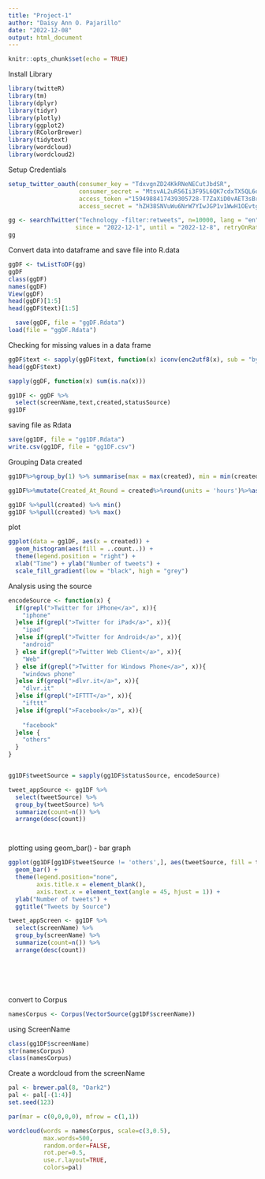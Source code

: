 ---
title: "Project-1"
author: "Daisy Ann O. Pajarillo"
date: "2022-12-08"
output: html_document
---

```{r setup, include=FALSE}
knitr::opts_chunk$set(echo = TRUE)
```

Install Library
```{r, vector = TRUE}
library(twitteR)
library(tm)
library(dplyr)
library(tidyr)
library(plotly)
library(ggplot2)
library(RColorBrewer)
library(tidytext)
library(wordcloud)
library(wordcloud2)

```

Setup Credentials
```{r, vector = TRUE}
setup_twitter_oauth(consumer_key = "TdxvgnZD24KkRNeNECutJbdSR",
                    consumer_secret = "MtsvAL2uR56Ii3F95L6QK7cdxTX5QL6o5Pnyqnq5W4VdsCREhC",
                    access_token ="1594988417439305728-T7ZaXiD0vAET3sBrfQlMJUMeJ4blo1",
                    access_secret = "hZH38SNVuWu6NrW7YIwJGP1v1WwH1OEvtgihiaJgxPhRh")
```



```{r, vector = TRUE}
gg <- searchTwitter("Technology -filter:retweets", n=10000, lang = "en",
                   since = "2022-12-1", until = "2022-12-8", retryOnRateLimit = 120)
gg

```


Convert data into dataframe and save file into R.data

```{r, vector = TRUE}
ggDF <- twListToDF(gg)
ggDF
class(ggDF)
names(ggDF)
View(ggDF)
head(ggDF)[1:5]
head(ggDF$text)[1:5]

  save(ggDF, file = "ggDF.Rdata")
load(file = "ggDF.Rdata")
```


Checking for missing values in a data frame
```{r, vector = TRUE}
ggDF$text <- sapply(ggDF$text, function(x) iconv(enc2utf8(x), sub = "byte"))
head(ggDF$text)

sapply(ggDF, function(x) sum(is.na(x)))
```

```{r, vector = TRUE}
gg1DF <- ggDF %>%
  select(screenName,text,created,statusSource)
gg1DF
```
saving file as Rdata
```{r, vector = TRUE}
save(gg1DF, file = "gg1DF.Rdata")
write.csv(gg1DF, file = "gg1DF.csv")
```

Grouping Data created
```{r, vector = TRUE}
gg1DF%>%group_by(1) %>% summarise(max = max(created), min = min(created))

gg1DF%>%mutate(Created_At_Round = created%>%round(units = 'hours')%>%as.POSIXct())

gg1DF %>%pull(created) %>% min()
gg1DF %>%pull(created) %>% max()
```


plot
```{r, vector = TRUE}
ggplot(data = gg1DF, aes(x = created)) +
  geom_histogram(aes(fill = ..count..)) +
  theme(legend.position = "right") +
  xlab("Time") + ylab("Number of tweets") + 
  scale_fill_gradient(low = "black", high = "grey")

```


Analysis using the source
```{r, vector = TRUE}

encodeSource <- function(x) {
  if(grepl(">Twitter for iPhone</a>", x)){
    "iphone"
  }else if(grepl(">Twitter for iPad</a>", x)){
    "ipad"
  }else if(grepl(">Twitter for Android</a>", x)){
    "android"
  } else if(grepl(">Twitter Web Client</a>", x)){
    "Web"
  } else if(grepl(">Twitter for Windows Phone</a>", x)){
    "windows phone"
  }else if(grepl(">dlvr.it</a>", x)){
    "dlvr.it"
  }else if(grepl(">IFTTT</a>", x)){
    "ifttt"
  }else if(grepl(">Facebook</a>", x)){ 
    
    "facebook"
  }else {
    "others"
  }
}


gg1DF$tweetSource = sapply(gg1DF$statusSource, encodeSource)

tweet_appSource <- gg1DF %>% 
  select(tweetSource) %>%
  group_by(tweetSource) %>%
  summarize(count=n()) %>%
  arrange(desc(count)) 




```



plotting using geom_bar() - bar graph
```{r,vector = TRUE}

ggplot(gg1DF[gg1DF$tweetSource != 'others',], aes(tweetSource, fill = tweetSource)) +
  geom_bar() +
  theme(legend.position="none",
        axis.title.x = element_blank(),
        axis.text.x = element_text(angle = 45, hjust = 1)) +
  ylab("Number of tweets") +
  ggtitle("Tweets by Source")

```


```{r, vector = TRUE}
tweet_appScreen <- gg1DF %>%
  select(screenName) %>%
  group_by(screenName) %>%
  summarize(count=n()) %>%
  arrange(desc(count)) 







```



convert to Corpus
```{r, vector = TRUE}

namesCorpus <- Corpus(VectorSource(gg1DF$screenName))  


```


using ScreenName
```{r, vector = TRUE}

class(gg1DF$screenName)
str(namesCorpus)
class(namesCorpus)
```


Create a wordcloud from the screenName
```{r, vector = TRUE}

pal <- brewer.pal(8, "Dark2")
pal <- pal[-(1:4)]
set.seed(123)

par(mar = c(0,0,0,0), mfrow = c(1,1))

wordcloud(words = namesCorpus, scale=c(3,0.5),
          max.words=500,
          random.order=FALSE,
          rot.per=0.5,
          use.r.layout=TRUE,
          colors=pal)

```






